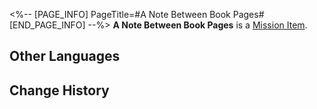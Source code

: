 <%-- [PAGE_INFO]
PageTitle=#A Note Between Book Pages#
[END_PAGE_INFO] --%>
{{Item Infobox
|id          = 140167
|image       = Item A Note Between Book Pages.png{{subst:void|<!--$UPLOAD:<<SpriteOutput/ItemFigures/149978.png>-<Item A Note Between Book Pages.png>-<Item Icons>>-->}}
|type        = Mission Item
|invCategory = Missions
|rarity      = 3
|effect      = 
|description = This seems to be a page torn from a Department of Insight researcher's notebook. It is full of obscure and difficult symbols and sentences. There are cute cat stickers on the back of the page &mdash; the owner was probably a cat lover.
}}
{{Description|''"For Department of Insight internal use only. Do not leak out this document."''}}
'''A Note Between Book Pages''' is a [[Mission Item]].

==Other Languages==
{{Other Languages
|en   = A Note Between Book Pages
|zhs  = 夹在书中的纸条
|zht  = 夾在書中的紙條
|ja   = 本に挟まれていた紙
|ko   = 편지 사이에 껴있는 쪽지
|es   = Hoja de papel metida en un libro
|fr   = Une note entre les pages d'un livre
|ru   = Записка между страницами книги
|th   = กระดาษโน้ตที่สอดอยู่ในหน้าหนังสือ
|vi   = Mảnh Giấy Kẹp Trong Sách
|de   = Eine Notiz zwischen Buchseiten
|id   = Memo yang Terselip di Buku
|pt   = Anotação Entre as Páginas do Livro
}}

==Change History==
{{Change History|1.0}}